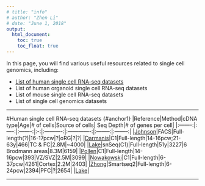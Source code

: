 ```yaml
---
# title: "info"
# author: "Zhen Li"
# date: "June 1, 2018"
output:
  html_document:
    toc: true
    toc_float: true
---
```



In this page, you will find various useful resources related to single cell genomics, including:

* [List of human single cell RNA-seq datasets](#anchor1)
* List of human organoid single cell RNA-seq datasets
* List of mouse single cell RNA-seq datasets
* List of single cell genomics datasets

---

#Human single cell RNA-seq datasets {#anchor1}
|Reference|Method|cDNA type|Age|# of cells|Source of cells| Seq Depth|# of genes per cell|
|:-------:|:----:|:-------:|:-:|:----------:|:-------------:|:--------:|:--------:|
|[Johnson](https://www.nature.com/articles/nn.3980)|FACS|Full-length(?)|16-17pcw|?|oRG|?|?|
|[Darmanis](http://www.pnas.org/content/112/23/7285)|C1|Full-length|14-16pcw;21-63y|466|TC & FC|2.8M|~4000|
|[Lake](http://science.sciencemag.org/content/352/6293/1586.long)|snSeq(C1)|Full-length|51y|3227|6 Brodmann areas|8.3M|6159|
|[Pollen](https://doi.org/10.1016/j.cell.2015.09.004)|C1|Full-length|14-16pcw|393|VZ/SVZ|2.5M|3099|
|[Nowakowski](http://science.sciencemag.org/content/358/6368/1318)|C1|Full-length|6-37pcw|4261|Cortex|2.2M|2403|
|[Zhong](https://www.nature.com/articles/nature25980)|Smartseq2|Full-length|6-24pcw|2394|PFC|?|2654|
|[Lake]()|

---
